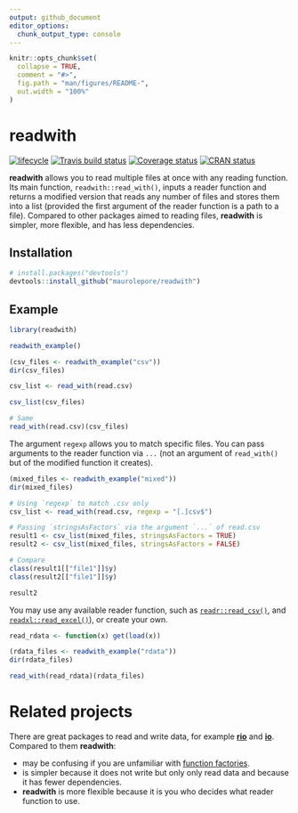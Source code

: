 ```yaml
---
output: github_document
editor_options: 
  chunk_output_type: console
---
```


<!-- README.md is generated from README.Rmd. Please edit that file -->

```r
knitr::opts_chunk$set(
  collapse = TRUE,
  comment = "#>",
  fig.path = "man/figures/README-",
  out.width = "100%"
)
```

# readwith

[![lifecycle](https://img.shields.io/badge/lifecycle-experimental-orange.svg)](https://www.tidyverse.org/lifecycle/#experimental)
[![Travis build status](https://travis-ci.org/maurolepore/readwith.svg?branch=master)](https://travis-ci.org/maurolepore/readwith)
[![Coverage status](https://coveralls.io/repos/github/maurolepore/readwith/badge.svg)](https://coveralls.io/r/maurolepore/readwith?branch=master)
[![CRAN status](https://www.r-pkg.org/badges/version/readwith)](https://cran.r-project.org/package=readwith)

__readwith__ allows you to read multiple files at once with any reading function. Its main function, `readwith::read_with()`, inputs a reader function and returns a modified version that reads any number of files and stores them into a list (provided the first argument of the reader function is a path to a file). Compared to other packages aimed to reading files, __readwith__ is simpler, more flexible, and has less dependencies.

## Installation

``` r
# install.packages("devtools")
devtools::install_github("maurolepore/readwith")
```

## Example

```r
library(readwith)

readwith_example()

(csv_files <- readwith_example("csv"))
dir(csv_files)

csv_list <- read_with(read.csv)

csv_list(csv_files)

# Same
read_with(read.csv)(csv_files)
```

The argument `regexp` allows you to match specific files. You can pass arguments to the reader function via `...` (not an argument of `read_with()` but of the modified function it creates).

```r
(mixed_files <- readwith_example("mixed"))
dir(mixed_files)

# Using `regexp` to match .csv only
csv_list <- read_with(read.csv, regexp = "[.]csv$")

# Passing `stringsAsFactors` via the argument `...` of read.csv
result1 <- csv_list(mixed_files, stringsAsFactors = TRUE)
result2 <- csv_list(mixed_files, stringsAsFactors = FALSE)

# Compare
class(result1[["file1"]]$y)
class(result2[["file1"]]$y)

result2
```

You may use any available reader function, such as [`readr::read_csv()`](https://CRAN.R-project.org/package=readr), and  [`readxl::read_excel()`]( https://CRAN.R-project.org/package=readxl )), or create your own.

```r
read_rdata <- function(x) get(load(x))

(rdata_files <- readwith_example("rdata"))
dir(rdata_files)

read_with(read_rdata)(rdata_files)
```

# Related projects

There are great packages to read and write data, for example [__rio__](https://CRAN.R-project.org/package=rio) and [__io__](https://CRAN.R-project.org/package=io). Compared to them __readwith__:

* may be confusing if you are unfamiliar with [function factories](https://adv-r.hadley.nz/function-factories.html). 
* is simpler because it does not write but only only read data and because it has fewer dependencies.
* __readwith__ is more flexible because it is you who decides what reader function to use.
